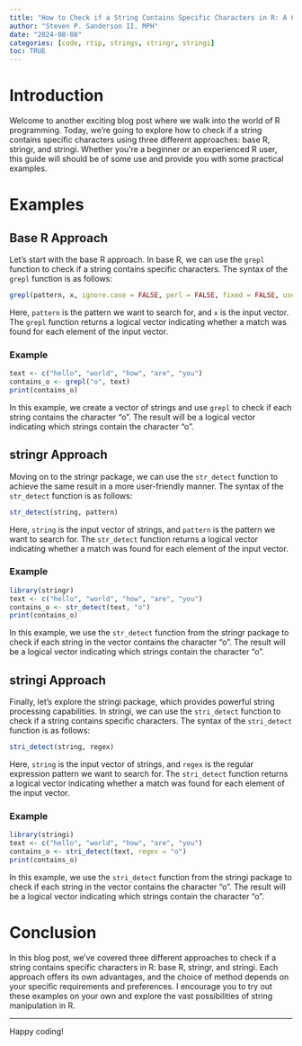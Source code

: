 ```yaml
---
title: "How to Check if a String Contains Specific Characters in R: A Comprehensive Guide with Base R, string & stringi"
author: "Steven P. Sanderson II, MPH"
date: "2024-08-08"
categories: [code, rtip, strings, stringr, stringi]
toc: TRUE
---
```


# Introduction

Welcome to another exciting blog post where we walk into the world of R programming. Today, we're going to explore how to check if a string contains specific characters using three different approaches: base R, stringr, and stringi. Whether you're a beginner or an experienced R user, this guide will should be of some use and provide you with some practical examples.

# Examples

## Base R Approach

Let's start with the base R approach. In base R, we can use the `grepl` function to check if a string contains specific characters. The syntax of the `grepl` function is as follows:

```R
grepl(pattern, x, ignore.case = FALSE, perl = FALSE, fixed = FALSE, useBytes = FALSE)
```

Here, `pattern` is the pattern we want to search for, and `x` is the input vector. The `grepl` function returns a logical vector indicating whether a match was found for each element of the input vector.

### Example

```r
text <- c("hello", "world", "how", "are", "you")
contains_o <- grepl("o", text)
print(contains_o)
```

In this example, we create a vector of strings and use `grepl` to check if each string contains the character "o". The result will be a logical vector indicating which strings contain the character "o".

## stringr Approach

Moving on to the stringr package, we can use the `str_detect` function to achieve the same result in a more user-friendly manner. The syntax of the `str_detect` function is as follows:
```R
str_detect(string, pattern)
```
Here, `string` is the input vector of strings, and `pattern` is the pattern we want to search for. The `str_detect` function returns a logical vector indicating whether a match was found for each element of the input vector.

### Example

```r
library(stringr)
text <- c("hello", "world", "how", "are", "you")
contains_o <- str_detect(text, "o")
print(contains_o)
```

In this example, we use the `str_detect` function from the stringr package to check if each string in the vector contains the character "o". The result will be a logical vector indicating which strings contain the character "o".

## stringi Approach

Finally, let's explore the stringi package, which provides powerful string processing capabilities. In stringi, we can use the `stri_detect` function to check if a string contains specific characters. The syntax of the `stri_detect` function is as follows:

```R
stri_detect(string, regex)
```

Here, `string` is the input vector of strings, and `regex` is the regular expression pattern we want to search for. The `stri_detect` function returns a logical vector indicating whether a match was found for each element of the input vector.

### Example

```r
library(stringi)
text <- c("hello", "world", "how", "are", "you")
contains_o <- stri_detect(text, regex = "o")
print(contains_o)
```

In this example, we use the `stri_detect` function from the stringi package to check if each string in the vector contains the character "o". The result will be a logical vector indicating which strings contain the character "o".

# Conclusion

In this blog post, we've covered three different approaches to check if a string contains specific characters in R: base R, stringr, and stringi. Each approach offers its own advantages, and the choice of method depends on your specific requirements and preferences. I encourage you to try out these examples on your own and explore the vast possibilities of string manipulation in R. 

---

Happy coding!

```{=html}
<script src="https://giscus.app/client.js"
        data-repo="spsanderson/steveondata"
        data-repo-id="R_kgDOIIxnLw"
        data-category="Comments"
        data-category-id="DIC_kwDOIIxnL84ChTk8"
        data-mapping="url"
        data-strict="0"
        data-reactions-enabled="1"
        data-emit-metadata="0"
        data-input-position="top"
        data-theme="dark"
        data-lang="en"
        data-loading="lazy"
        crossorigin="anonymous"
        async>
</script>
```
